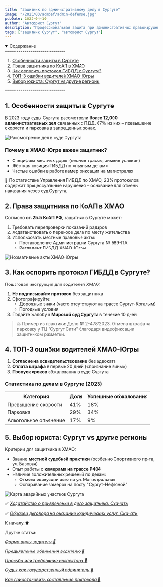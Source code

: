 ```yaml
---
title: "Защитник по административному делу в Сургуте"
image: "/2025/03/admdef/admin-defense.jpg"
pubDate: 2023-04-10
author: "Автоюрист Сургут"
description: "Профессиональная защита при административных правонарушениях в Сургуте и ХМАО-Югре. Как выбрать адвоката, права защитника и региональные особенности дел."
tags: ["защитник Сургут", "автоюрист Сургут"]
---
```



<details open>
  <summary>
    <span>Содержание</span>
  </summary>
  -------------------------------
  <ol>
    <li>
      <a href="#one">Особенности защиты в Сургуте</a>
    </li>
    <li>
      <a href="#two">Права защитника по КоАП в ХМАО</a>
    </li>
    <li>
      <a href="#three">Как оспорить протокол ГИБДД в Сургуте?</a>
    </li>
    <li>
      <a href="#four">ТОП-3 ошибки водителей ХМАО-Югры</a>
    </li>
    <li>
      <a href="#five">Выбор юриста: Сургут vs другие регионы</a>
    </li>
  </ol>
  -------------------------------
</details>

<section id="one">

## 1. Особенности защиты в Сургуте

В 2023 году суды Сургута рассмотрели **более 12,000 административных дел** связанных с ПДД. 67% из них – превышение скорости и парковка в запрещенных зонах.

<Image
  src="/2025/03/admdef/surgut-court.jpg"
  alt="Рассмотрение дел в суде Сургута"
  counter={1}
/>

### Почему в ХМАО-Югре важен защитник?

- Специфика местных дорог (лесные трассы, зимние условия)
- Жёсткая позиция ГИБДД по «пьяным делам»
- Частые ошибки в работе камер фиксации на магистралях

<div class="zametka">
  🚨 По статистике Управления ГИБДД по ХМАО, 23% протоколов содержат
  процессуальные нарушения – основание для отмены наказания через суд Сургута.
</div>

</section>

<section id="two">

## **2. Права защитника по КоАП в ХМАО**

Согласно **ст. 25.5 КоАП РФ**, защитник в Сургуте может:

1. Требовать перепроверки показаний радаров
2. Ходатайствовать о переносе дела по месту жительства
3. Использовать местные правовые акты:
   - Постановление Администрации Сургута № 589-ПА
   - Регламент ГИБДД ХМАО-Югры

<Image
  src="/2025/03/admdef/hmao-law.jpg"
  alt="Нормативные акты ХМАО-Югры"
  counter={2}
/>

</section>

<section id="three">

## **3. Как оспорить протокол ГИБДД в Сургуте?**

Пошаговая инструкция для водителей ХМАО:

1. **Не подписывайте протокол** без защитника
2. Сфотографируйте:
   - Дорожные знаки (часто отсутствуют на трассе Сургут-Когалым)
   - Погодные условия
3. Подайте жалобу в **Мировой суд Сургута** в течение 10 дней

> ⚖️ Пример из практики: Дело № 2-478/2023. Отмена штрафа за парковку у ТЦ "Сургут Сити" благодаря видеофиксации защитником разметки.

</section>

<section id="four">

## **4. ТОП-3 ошибки водителей ХМАО-Югры**

1. **Согласие на освидетельствование** без адвоката
2. **Оплата штрафа** в первые 20 дней («признание вины»)
3. **Пропуск сроков** обжалования в суде Сургута

<div class="stat-block">
  <h3>Статистика по делам в Сургуте (2023)</h3>
  <table>
    <tr>
      <th>Категория</th>
      <th>Доля</th>
      <th>Успешные обжалования</th>
    </tr>
    <tr>
      <td>Превышение скорости</td>
      <td>41%</td>
      <td>18%</td>
    </tr>
    <tr>
      <td>Парковка</td>
      <td>29%</td>
      <td>34%</td>
    </tr>
    <tr>
      <td>Алкогольное опьянение</td>
      <td>17%</td>
      <td>9%</td>
    </tr>
  </table>
</div>

</section>

<section id="five">

## **5. Выбор юриста: Сургут vs другие регионы**

Критерии для защитника в ХМАО:

- Знание **местной судебной практики** (особенно Спортивного пр-та, ул. Базовая)
- Опыт работы с **камерами на трассе Р404**
- Наличие положительных решений по делам:
  - Отмена эвакуации авто на ул. Магистральная
  - Оспаривание замеров на посту "Сургут-Нефтяной"

<Image
  src="/2025/03/admdef/surgut-map.jpg"
  alt="Карта аварийных участков Сургута"
  counter={3}
/>

</section>

<div class="docs-download">

✅ _[Ходатайство о привлечении в дело защитника. Скачать](https://galaxy-link.space/8Y4h)_

✅ _[Образец договора на оказание юридических услуг. Скачать](https://galaxy-link.space/81UAnV)_

</div>

<a href="#title" class="ArrowTop">
  К началу ⬆️
</a>
<br />

<p class="articles">Другие статьи:</p>

<div class="articles-list">

_[Форма вины водителя 📖](forma-viny-voditelya)_

_[Предъявление обвинения водителю 📖](preduyavlenie-obvineniya-voditelyu)_

_[Просьба или требование инспектора 📖](prosba-ili-trebovanie-inspektora)_

_[Судья как государственный обвинитель 📖](sudya-gosudarstvennyj-obvinitel)_

_[Как приостановить составление протокола 📖](kak-priostanovit-sostavlenie-protokola)_

</div>
